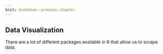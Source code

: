 ```yaml
---
knit: bookdown::preview_chapter
---
```


## Data Visualization

There are a lot of different packages available in R that allow us to scrape data.



